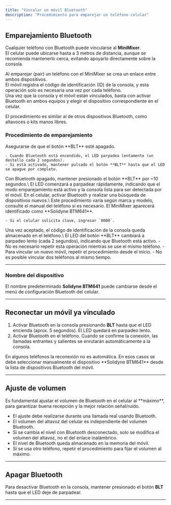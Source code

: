 ```yaml
---
title: "Vincular un móvil Bluetooth"
description: "Procedimiento para emparejar un teléfono celular"
---
```


## Emparejamiento Bluetooth

Cualquier teléfono con Bluetooth puede vincularse al **MiniMixer**.\
El celular puede ubicarse hasta a 3 metros de distancia, aunque se recomienda mantenerlo cerca, evitando apoyarlo directamente sobre la consola.

Al emparejar (pair) un teléfono con el MiniMixer se crea un enlace entre ambos dispositivos.\
El móvil registra el código de identificación (ID) de la consola, y esta operación solo es necesaria una vez por cada teléfono.\
Una vez que la consola y el móvil están vinculados, basta con activar Bluetooth en ambos equipos y elegir el dispositivo correspondiente en el celular.

El procedimiento es similar al de otros dispositivos Bluetooth, como altavoces o kits manos libres.

### Procedimiento de emparejamiento

<Steps>
  <Step title="Verificar estado de Bluetooth en la consola">
    Asegurarse de que el botón **BLT** esté apagado.

    - Cuando Bluetooth está encendido, el LED parpadea lentamente (un destello cada 2 segundos).
    - Si está activado, mantener pulsado el botón **BLT** hasta que el LED se apague por completo.
  </Step>
  <Step title="Activar modo emparejamiento en la consola">
    Con Bluetooth apagado, mantener presionado el botón **BLT** por ~10 segundos.\
    El LED comenzará a parpadear rápidamente, indicando que el modo emparejamiento está activo y la consola lista para ser detectada por el móvil.
  </Step>
  <Step title="Buscar dispositivos en el teléfono">
    En el celular, activar Bluetooth y realizar una búsqueda de dispositivos nuevos.\
    Este procedimiento varía según marca y modelo, consulte el manual del teléfono si es necesario.
  </Step>
  <Step title="Seleccionar Solidyne BTM641">
    El MiniMixer aparecerá identificado como **Solidyne BTM641**.

    - Si el celular solicita clave, ingresar `0000`.
  </Step>
  <Step title="Confirmar emparejamiento">
    Una vez aceptado, el código de identificación de la consola queda almacenado en el teléfono.\
    El LED del botón **BLT** cambiará a parpadeo lento (cada 2 segundos), indicando que Bluetooth está activo.
  </Step>
</Steps>

<Note>
  - No es necesario repetir esta operación mientras se use el mismo teléfono.
  - Para vincular un nuevo móvil, repetir el procedimiento desde el inicio.
  - No es posible vincular dos teléfonos al mismo tiempo.
</Note>

---

### Nombre del dispositivo

El nombre predeterminado **Solidyne BTM641** puede cambiarse desde el menú de configuración Bluetooth del celular.

---

## Reconectar un móvil ya vinculado

1. Activar Bluetooth en la consola presionando **BLT** hasta que el LED encienda (aprox. 5 segundos). El LED quedará en parpadeo lento.
2. Activar Bluetooth en el teléfono. Cuando se confirme la conexión, las llamadas entrantes y salientes se enrutarán automáticamente a la consola.

<Info>
  En algunos teléfonos la reconexión no es automática. En esos casos se debe seleccionar manualmente el dispositivo **Solidyne BTM641** desde la lista de dispositivos Bluetooth del móvil.
</Info>

---

## Ajuste de volumen

<Warning>
  Es fundamental ajustar el volumen de Bluetooth en el celular al **máximo**, para garantizar buena recepción y la mejor relación señal/ruido.
</Warning>

- El ajuste debe realizarse durante una llamada real usando Bluetooth.
- El volumen del altavoz del celular es independiente del volumen Bluetooth.
- Si se cambia el nivel con Bluetooth desconectado, solo se modifica el volumen del altavoz, no el del enlace inalámbrico.
- El nivel de Bluetooth queda almacenado en la memoria del móvil.
- Si se usa otro teléfono, repetir el procedimiento para fijar el volumen al máximo.

---

## Apagar Bluetooth

Para desactivar Bluetooth en la consola, mantener presionado el botón **BLT** hasta que el LED deje de parpadear.

---
